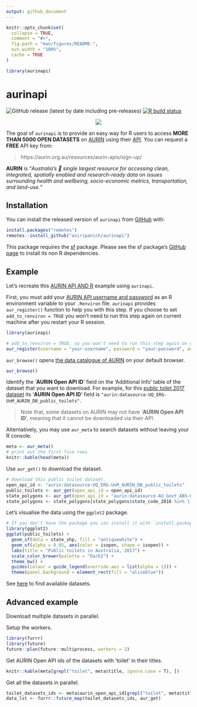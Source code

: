 ```yaml
---
output: github_document
---
```


<!-- README.md is generated from README.Rmd. Please edit that file -->

```r
knitr::opts_chunk$set(
  collapse = TRUE,
  comment = "#>",
  fig.path = "man/figures/README-",
  out.width = "100%",
  cache = TRUE
)

library(aurinapi)
```

# aurinapi

<!-- badges: start -->
![GitHub release (latest by date including pre-releases)](https://img.shields.io/github/v/release/asiripanich/aurinapi?include_prereleases)
[![R build status](https://github.com/asiripanich/aurinapi/workflows/R-CMD-check/badge.svg)](https://github.com/asiripanich/aurinapi/actions)

<!-- badges: end -->

<p align="center">
  <img src="https://aurin.org.au/wp-content/uploads/2018/07/aurin-logo-400.png" />
</p>

The goal of `aurinapi` is to provide an easy way for R users to access **MORE THAN 5000 OPEN DATASETS** on  [AURIN](https://aurin.org.au/) using their [API](https://aurin.org.au/resources/aurin-apis/aurin-open-api-and-r/). You can request a **FREE** API key from:

> https://aurin.org.au/resources/aurin-apis/sign-up/

**AURIN** is "*Australia’s 🦘 single largest resource for accessing clean, integrated, spatially enabled and research-ready data on issues surrounding health and wellbeing, socio-economic metrics, transportation, and land-use.*"

## Installation

You can install the released version of `aurinapi` from [GitHub](https://github.com/asiripanich/aurinapi) with:

``` r
install.packages("remotes")
remotes::install_github("asiripanich/aurinapi")
```

This package requires the [sf](https://github.com/r-spatial/sf) package. Please see the sf package's [GitHub page](https://github.com/r-spatial/sf) to install its non R dependencies.

## Example

Let's recreate this [AURIN API AND R](https://aurin.org.au/resources/aurin-apis/aurin-open-api-and-r/) example using `aurinapi`.

First, you must add your [AURIN API username and password](https://aurin.org.au/resources/aurin-apis/sign-up/) as an R environment variable to your `.Renviron` file. `aurinapi` provides `aur_register()` function to help you with this step. If you choose to set `add_to_renviron = TRUE` you won't need to run this step again on current machine after you restart your R session.

``` r
library(aurinapi)

# add_to_renviron = TRUE, so you won't need to run this step again on current machine.
aur_register(username = "your-username", password = "your-password", add_to_renviron = T)  
```

`aur_browse()` opens [the data catalogue of AURIN](https://data.aurin.org.au/dataset) on your default browser.

``` r
aur_browse()
```

Identify the '**AURIN Open API ID**' field on the 'Additional Info' table of the dataset that you want to download. For example, for this [public toilet 2017 dataset](https://data.aurin.org.au/dataset/au-govt-dss-national-public-toilets-2017-na) its '**AURIN Open API ID**' field is `"aurin:datasource-UQ_ERG-UoM_AURIN_DB_public_toilets"`.

> Note that, some datasets on AURIN may not have '**AURIN Open API ID**', meaning that it cannot be downloaded via their API.


Alternatively, you may use `aur_meta` to search datasets without leaving  your R console.

```r
meta <- aur_meta()
# print out the first five rows
knitr::kable(head(meta))
```

Use `aur_get()` to download the dataset.

```r
# download this public toilet dataset.
open_api_id <- "aurin:datasource-UQ_ERG-UoM_AURIN_DB_public_toilets"
public_toilets <- aur_get(open_api_id = open_api_id)
state_polygons <- aur_get(open_api_id = "aurin:datasource-AU_Govt_ABS-UoM_AURIN_DB_GeoLevel_ste_2016_aust")
state_polygons <- state_polygons[state_polygons$state_code_2016 %in% 1:8, ]
```

Let's visualise the data using the `ggplot2` package.

```r
# If you don't have the package you can install it with `install.packages("ggplot2")`.
library(ggplot2)
ggplot(public_toilets) +
  geom_sf(data = state_shp, fill = "antiquewhite") +
  geom_sf(alpha = 0.05, aes(color = isopen, shape = isopen)) +
  labs(title = "Public toilets in Australia, 2017") +
  scale_color_brewer(palette = "Dark2") +
  theme_bw() +
  guides(colour = guide_legend(override.aes = list(alpha = 1))) +
  theme(panel.background = element_rect(fill = "aliceblue"))
```

See [here](https://data.aurin.org.au/group/aurin-api) to find available datasets.

## Advanced example

Download multiple datasets in parallel.

Setup the workers.

``` r
library(furrr)
library(future)
future::plan(future::multiprocess, workers = 2)
```

Get AURIN Open API ids of the datasets with 'toilet' in their titles.

```r
knitr::kable(meta[grepl("toilet", meta$title, ignore.case = T), ])
```

Get all the datasets in parallel.

```r
toilet_datasets_ids <- meta$aurin_open_api_id[grepl("toilet", meta$title, ignore.case = T)]
data_lst <- furrr::future_map(toilet_datasets_ids, aur_get)
```


